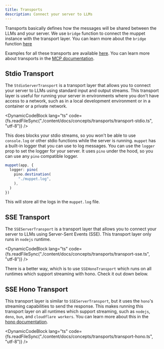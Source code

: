 ```yaml
---
title: Transports
description: Connect your server to LLMs
---
```



Transports basically defines how the messages will be shared between the LLMs and your server. We use `bridge` function to connect the muppet instance with the transport layer. You can learn more about the `bridge` function [here](/docs/concepts/muppet#bridge)

Examples for all these transports are available [here](/docs/examples). You can learn more about transports in the [MCP documentation](https://modelcontextprotocol.io/docs/concepts/transports).

## Stdio Transport

The `StdioServerTransport` is a transport layer that allows you to connect your server to LLMs using standard input and output streams. This transport layer is useful for running your server in environments where you don't have access to a network, such as in a local development environment or in a container or a private network.

<DynamicCodeBlock lang="ts" code={fs.readFileSync("./content/docs/concepts/transports/transport-stdio.ts", "utf-8")} />

This does blocks your stdio streams, so you won't be able to use `console.log` or other stdio functions while the server is running. `muppet` has a built-in logger that you can use to log messages. You can use the `logger` prop to set the logger for your server. It uses `pino` under the hood, so you can use any `pino` compatible logger.

```ts
muppet(app, {
  logger: pino(
    pino.destination(
      "./muppet.log",
    ),
  )
})
```

This will store all the logs in the `muppet.log` file.

## SSE Transport

The `SSEServerTransport` is a transport layer that allows you to connect your server to LLMs using Server-Sent Events (SSE). This transport layer only runs in `nodejs` runtime.

<DynamicCodeBlock lang="ts" code={fs.readFileSync("./content/docs/concepts/transports/transport-sse.ts", "utf-8")} />

There is a better way, which is to use `SSEHonoTransport` which runs on all runtimes which support streaming with hono. Check it out down below.

## SSE Hono Transport

This transport layer is similar to `SSEServerTransport`, but it uses the `hono`'s streaming capabilities to send the response. This makes running this transport layer on all runtimes which support streaming, such as `nodejs`, `deno`, `bun`, and `cloudflare workers`. You can learn more about this in the [hono documentation](https://hono.dev/docs/helpers/streaming).

<DynamicCodeBlock lang="ts" code={fs.readFileSync("./content/docs/concepts/transports/transport-hono.ts", "utf-8")} />